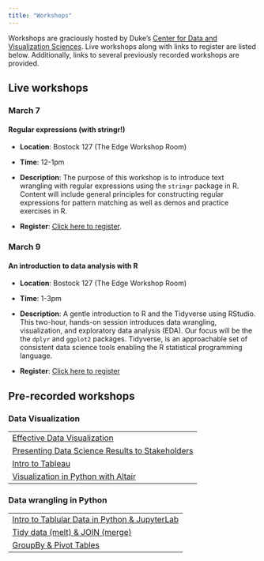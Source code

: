 ```yaml
---
title: "Workshops"
---
```


Workshops are graciously hosted by Duke's [Center for Data and Visualization Sciences](https://library.duke.edu/data). Live workshops along with links to register are listed below. Additionally, links to several previously recorded workshops are provided.

## Live workshops

### March 7  

#### Regular expressions (with stringr!)

- **Location**: Bostock 127 (The Edge Workshop Room)

- **Time**: 12-1pm

- **Description**: The purpose of this workshop is to introduce text wrangling with regular expressions using the `stringr` package in R. Content will include general principles for constructing regular expressions for pattern matching as well as demos and practice exercises in R.

- **Register**: [Click here to register](https://duke.libcal.com/event/10402626).

### March 9

#### An introduction to data analysis with R

- **Location**: Bostock 127 (The Edge Workshop Room)

- **Time**: 1-3pm

- **Description**: A gentle introduction to R and the Tidyverse using RStudio. This two-hour, hands-on session introduces data wrangling, visualization, and exploratory data analysis (EDA). Our focus will be the the `dplyr` and `ggplot2` packages. Tidyverse, is an approachable set of consistent data science tools enabling the R statistical programming language.

- **Register**: [Click here to register](https://duke.libcal.com/event/10401495)


## Pre-recorded workshops

### Data Visualization

|                                                                                        |
|------------------------------------------------------------------------|
| [Effective Data Visualization](https://warpwire.duke.edu/w/MesGAA/)                    |
| [Presenting Data Science Results to Stakeholders](https://warpwire.duke.edu/w/15oFAA/) |
| [Intro to Tableau](https://warpwire.duke.edu/w/ye0GAA/)                                |
| [Visualization in Python with Altair](https://warpwire.duke.edu/w/-doGAA/)             |

### Data wrangling in Python

|                                                                                      |
|------------------------------------------------------------------------|
| [Intro to Tablular Data in Python & JupyterLab](https://warpwire.duke.edu/w/4-MGAA/) |
| [Tidy data (melt) & JOIN (merge)](https://warpwire.duke.edu/w/DYMHAA/)               |
| [GroupBy & Pivot Tables](https://warpwire.duke.edu/w/cd4EAA/)                        |

